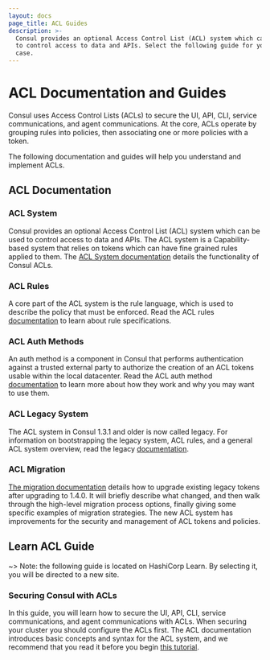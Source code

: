 ```yaml
---
layout: docs
page_title: ACL Guides
description: >-
  Consul provides an optional Access Control List (ACL) system which can be used
  to control access to data and APIs. Select the following guide for your use
  case.
---
```


# ACL Documentation and Guides

Consul uses Access Control Lists (ACLs) to secure the UI, API, CLI, service
communications, and agent communications. At the core, ACLs operate by grouping
rules into policies, then associating one or more policies with a token.

The following documentation and guides will help you understand and implement
ACLs.

## ACL Documentation

### ACL System

Consul provides an optional Access Control List (ACL) system which can be used
to control access to data and APIs. The ACL system is a Capability-based system
that relies on tokens which can have fine grained rules applied to them. The
[ACL System documentation](/docs/acl/acl-system) details the functionality
of Consul ACLs.

### ACL Rules

A core part of the ACL system is the rule language, which is used to describe
the policy that must be enforced. Read the ACL rules
[documentation](/docs/acl/acl-rules) to learn about rule specifications.

### ACL Auth Methods

An auth method is a component in Consul that performs authentication against a
trusted external party to authorize the creation of an ACL tokens usable within
the local datacenter. Read the ACL auth method
[documentation](/docs/acl/auth-methods) to learn more about how they
work and why you may want to use them.

### ACL Legacy System

The ACL system in Consul 1.3.1 and older is now called legacy. For information
on bootstrapping the legacy system, ACL rules, and a general ACL system
overview, read the legacy [documentation](/docs/acl/acl-legacy).

### ACL Migration

[The migration documentation](/docs/acl/acl-migrate-tokens) details how to
upgrade existing legacy tokens after upgrading to 1.4.0. It will briefly
describe what changed, and then walk through the high-level migration process
options, finally giving some specific examples of migration strategies. The new
ACL system has improvements for the security and management of ACL tokens and
policies.

## Learn ACL Guide

~> Note: the following guide is located on HashiCorp Learn. By selecting it,
you will be directed to a new site.

### Securing Consul with ACLs

In this guide, you will learn how to secure the UI, API, CLI, service
communications, and agent communications with ACLs. When securing your cluster
you should configure the ACLs first. The ACL documentation introduces basic
concepts and syntax for the ACL system, and we recommend that you read it
before you begin [this
tutorial](https://learn.hashicorp.com/tutorials/consul/access-control-setup-production).
